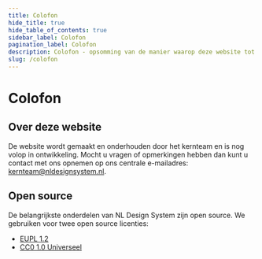 ```yaml
---
title: Colofon
hide_title: true
hide_table_of_contents: true
sidebar_label: Colofon
pagination_label: Colofon
description: Colofon - opsomming van de manier waarop deze website tot stand is gekomen
slug: /colofon
---
```


# Colofon

## Over deze website

De website wordt gemaakt en onderhouden door het kernteam en is nog volop in ontwikkeling. Mocht u vragen of opmerkingen hebben dan kunt u contact met ons opnemen op ons centrale e-mailadres: <a href="mailto:kernteam@nldesignsystem.nl">kernteam@nldesignsystem.nl</a>.

## Open source

De belangrijkste onderdelen van NL Design System zijn open source. We gebruiken voor twee open source licenties:

- [EUPL 1.2](../open-source/eupl.md)
- [CC0 1.0 Universeel](../open-source/cc0.md)
